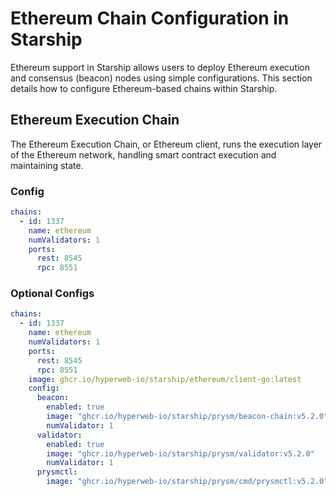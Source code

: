 # Ethereum Chain Configuration in Starship

Ethereum support in Starship allows users to deploy Ethereum execution and consensus (beacon) nodes using simple configurations.
This section details how to configure Ethereum-based chains within Starship.

## Ethereum Execution Chain

The Ethereum Execution Chain, or Ethereum client, runs the execution layer of the Ethereum network, handling smart contract execution and maintaining state.

### Config
```yaml
chains:
  - id: 1337
    name: ethereum
    numValidators: 1
    ports:
      rest: 8545
      rpc: 8551
```

### Optional Configs
```yaml
chains:
  - id: 1337
    name: ethereum
    numValidators: 1
    ports:
      rest: 8545
      rpc: 8551
    image: ghcr.io/hyperweb-io/starship/ethereum/client-go:latest
    config:
      beacon:
        enabled: true
        image: "ghcr.io/hyperweb-io/starship/prysm/beacon-chain:v5.2.0"
        numValidator: 1
      validator:
        enabled: true
        image: "ghcr.io/hyperweb-io/starship/prysm/validator:v5.2.0"
        numValidator: 1
      prysmctl:
        image: "ghcr.io/hyperweb-io/starship/prysm/cmd/prysmctl:v5.2.0"
```
